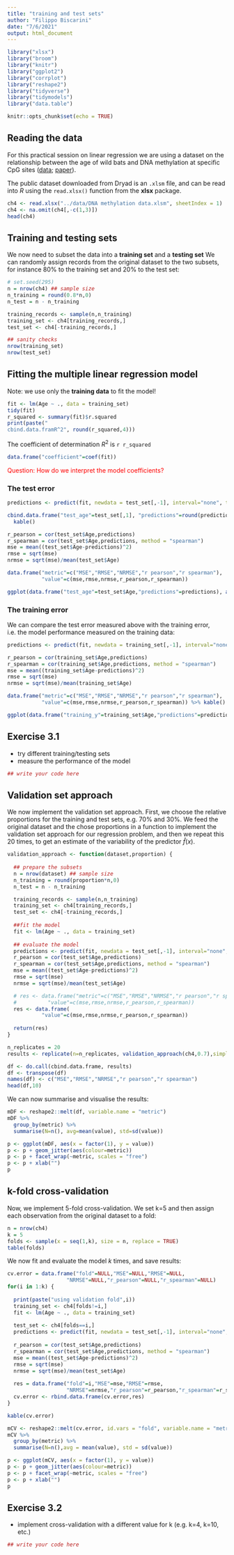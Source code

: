 ```yaml
---
title: "training and test sets"
author: "Filippo Biscarini"
date: "7/6/2021"
output: html_document
---
```


```r
library("xlsx")
library("broom")
library("knitr")
library("ggplot2")
library("corrplot")
library("reshape2")
library("tidyverse")
library("tidymodels")
library("data.table")

knitr::opts_chunk$set(echo = TRUE)
```

## Reading the data

For this practical session on linear regression we are using a dataset on the relationship between the age of wild bats and DNA methylation at specific CpG sites ([data](https://datadryad.org/stash/dataset/doi:10.5061/dryad.rn0198d); [paper](https://onlinelibrary.wiley.com/doi/abs/10.1111/1755-0998.12925)).

The public dataset downloaded from Dryad is an `.xlsm` file, and can be read into *R* using the `read.xlsx()` function from the **xlsx** package.

```r
ch4 <- read.xlsx("../data/DNA methylation data.xlsm", sheetIndex = 1)
ch4 <- na.omit(ch4[,-c(1,3)])
head(ch4)
```

## Training and testing sets

We now need to subset the data into a **training set** and a **testing set** We can randomly assign records from the original dataset to the two subsets, for instance $80\%$ to the training set and $20\%$ to the test set:

```r
# set.seed(295)
n = nrow(ch4) ## sample size
n_training = round(0.8*n,0)
n_test = n - n_training

training_records <- sample(n,n_training)
training_set <- ch4[training_records,]
test_set <- ch4[-training_records,]
```

```r
## sanity checks
nrow(training_set)
nrow(test_set)
```

## Fitting the multiple linear regression model

Note: we use only the **training data** to fit the model!

```r
fit <- lm(Age ~ ., data = training_set)
tidy(fit)
r_squared <- summary(fit)$r.squared
print(paste("
cbind.data.framR^2", round(r_squared,4)))
```

The coefficient of determination $R^2$ is `r r_squared`

```r
data.frame("coefficient"=coef(fit))
```

[Question: How do we interpret the model coefficients?]{style="color:red"}

### The test error

```r
predictions <- predict(fit, newdata = test_set[,-1], interval="none", type = "response", na.action=na.pass)

cbind.data.frame("test_age"=test_set[,1], "predictions"=round(predictions,2)) |>
  kable()
```

```r
r_pearson = cor(test_set$Age,predictions)
r_spearman = cor(test_set$Age,predictions, method = "spearman")
mse = mean((test_set$Age-predictions)^2)
rmse = sqrt(mse)
nrmse = sqrt(mse)/mean(test_set$Age)

data.frame("metric"=c("MSE","RMSE","NRMSE","r pearson","r spearman"),
           "value"=c(mse,rmse,nrmse,r_pearson,r_spearman))
```

```r
ggplot(data.frame("test_age"=test_set$Age,"predictions"=predictions), aes(x=predictions,y=test_age)) + geom_point()
```

### The training error

We can compare the test error measured above with the training error, i.e. the model performance measured on the training data:

```r
predictions <- predict(fit, newdata = training_set[,-1], interval="none", type = "response", na.action=na.pass)
```

```r
r_pearson = cor(training_set$Age,predictions)
r_spearman = cor(training_set$Age,predictions, method = "spearman")
mse = mean((training_set$Age-predictions)^2)
rmse = sqrt(mse)
nrmse = sqrt(mse)/mean(training_set$Age)

data.frame("metric"=c("MSE","RMSE","NRMSE","r pearson","r spearman"),
           "value"=c(mse,rmse,nrmse,r_pearson,r_spearman)) %>% kable()
```

```r
ggplot(data.frame("training_y"=training_set$Age,"predictions"=predictions), aes(x=predictions,y=training_y)) + geom_point()
```

## Exercise 3.1

-   try different training/testing sets
-   measure the performance of the model

```r
## write your code here
```

## Validation set approach

We now implement the validation set approach. First, we choose the relative proportions for the training and test sets, e.g. $70\%$ and $30\%$. We feed the original dataset and the chose proportions in a function to implement the validation set approach for our regression problem, and then we repeat this 20 times, to get an estimate of the variability of the predictor $\hat{f}(x)$.

```r
validation_approach <- function(dataset,proportion) {
  
  ## prepare the subsets
  n = nrow(dataset) ## sample size
  n_training = round(proportion*n,0)
  n_test = n - n_training

  training_records <- sample(n,n_training)
  training_set <- ch4[training_records,]
  test_set <- ch4[-training_records,]
  
  ##fit the model
  fit <- lm(Age ~ ., data = training_set)
  
  ## evaluate the model
  predictions <- predict(fit, newdata = test_set[,-1], interval="none", type = "response", na.action=na.pass)
  r_pearson = cor(test_set$Age,predictions)
  r_spearman = cor(test_set$Age,predictions, method = "spearman")
  mse = mean((test_set$Age-predictions)^2)
  rmse = sqrt(mse)
  nrmse = sqrt(mse)/mean(test_set$Age)

  # res <- data.frame("metric"=c("MSE","RMSE","NRMSE","r pearson","r spearman"),
  #          "value"=c(mse,rmse,nrmse,r_pearson,r_spearman))
  res <- data.frame(
           "value"=c(mse,rmse,nrmse,r_pearson,r_spearman))
  
  return(res)
}

n_replicates = 20
results <- replicate(n=n_replicates, validation_approach(ch4,0.7),simplify = FALSE)

df <- do.call(cbind.data.frame, results)
df <- transpose(df)
names(df) <- c("MSE","RMSE","NRMSE","r pearson","r spearman")
head(df,10)
```

We can now summarise and visualise the results:

```r
mDF <- reshape2::melt(df, variable.name = "metric")
mDF %>%
  group_by(metric) %>%
  summarise(N=n(), avg=mean(value), std=sd(value))
```

```r
p <- ggplot(mDF, aes(x = factor(1), y = value))
p <- p + geom_jitter(aes(colour=metric)) 
p <- p + facet_wrap(~metric, scales = "free")
p <- p + xlab("")
p
```

## k-fold cross-validation

Now, we implement 5-fold cross-validation. We set k=5 and then assign each observation from the original dataset to a fold:

```r
n = nrow(ch4)
k = 5
folds <- sample(x = seq(1,k), size = n, replace = TRUE)
table(folds)
```

We now fit and evaluate the model *k* times, and save results:

```r
cv.error = data.frame("fold"=NULL,"MSE"=NULL,"RMSE"=NULL,
                   "NRMSE"=NULL,"r_pearson"=NULL,"r_spearman"=NULL)
for(i in 1:k) {
  
  print(paste("using validation fold",i))
  training_set <- ch4[folds!=i,]
  fit <- lm(Age ~ ., data = training_set)
  
  test_set <- ch4[folds==i,]
  predictions <- predict(fit, newdata = test_set[,-1], interval="none", type = "response", na.action=na.pass)
  
  r_pearson = cor(test_set$Age,predictions) 
  r_spearman = cor(test_set$Age,predictions, method = "spearman")
  mse = mean((test_set$Age-predictions)^2)
  rmse = sqrt(mse)
  nrmse = sqrt(mse)/mean(test_set$Age)
  
  res = data.frame("fold"=i,"MSE"=mse,"RMSE"=rmse,
                   "NRMSE"=nrmse,"r_pearson"=r_pearson,"r_spearman"=r_spearman)
  cv.error <- rbind.data.frame(cv.error,res)
}
```

```r
kable(cv.error)
```

```r
mCV <- reshape2::melt(cv.error, id.vars = "fold", variable.name = "metric")
mCV %>%
  group_by(metric) %>%
  summarise(N=n(),avg = mean(value), std = sd(value))
```

```r
p <- ggplot(mCV, aes(x = factor(1), y = value))
p <- p + geom_jitter(aes(colour=metric)) 
p <- p + facet_wrap(~metric, scales = "free")
p <- p + xlab("")
p
```

## Exercise 3.2

-   implement cross-validation with a different value for k (e.g. k=4, k=10, etc.)

```r
## write your code here
```
